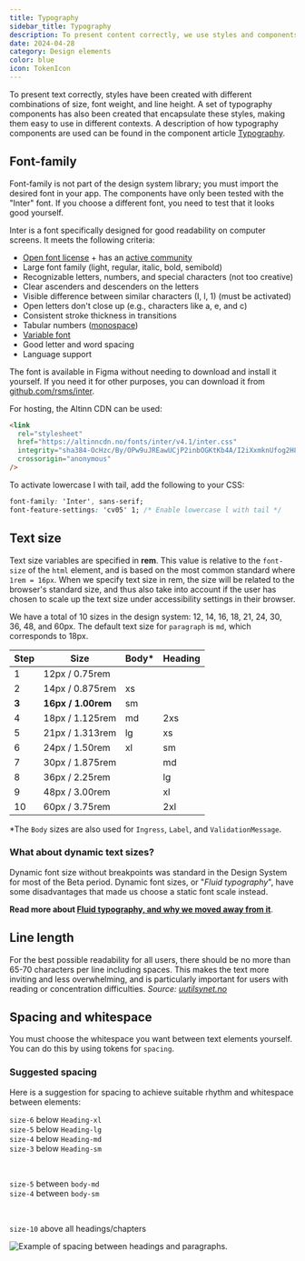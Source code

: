 ```yaml
---
title: Typography
sidebar_title: Typography
description: To present content correctly, we use styles and components for typography.
date: 2024-04-28
category: Design elements
color: blue
icon: TokenIcon
---
```


To present text correctly, styles have been created with different combinations of size, font weight, and line height. A set of typography components has also been created that encapsulate these styles, making them easy to use in different contexts. A description of how typography components are used can be found in the component article [Typography](https://storybook.designsystemet.no/?path=/docs/komponenter-typography--docs).

## Font-family

Font-family is not part of the design system library; you must import the desired font in your app. The components have only been tested with the "Inter" font. If you choose a different font, you need to test that it looks good yourself.

Inter is a font specifically designed for good readability on computer screens. It meets the following criteria:

- [Open font license](https://github.com/rsms/inter/blob/master/LICENSE.txt) + has an [active community](https://github.com/rsms/inter)
- Large font family (light, regular, italic, bold, semibold)
- Recognizable letters, numbers, and special characters (not too creative)
- Clear ascenders and descenders on the letters
- Visible difference between similar characters (I, l, 1) (must be activated)
- Open letters don't close up (e.g., characters like a, e, and c)
- Consistent stroke thickness in transitions
- Tabular numbers ([monospace](https://fonts.google.com/knowledge/introducing_type/understanding_numerals))
- [Variable font](https://rsms.me/inter/#variable)
- Good letter and word spacing
- Language support

The font is available in Figma without needing to download and install it yourself. If you need it for other purposes, you can download it from [github.com/rsms/inter](https://github.com/rsms/inter/releases/tag/v3.19).

For hosting, the Altinn CDN can be used:

```html
<link
  rel="stylesheet"
  href="https://altinncdn.no/fonts/inter/v4.1/inter.css"
  integrity="sha384-OcHzc/By/OPw9uJREawUCjP2inbOGKtKb4A/I2iXxmknUfog2H8Adx71tWVZRscD"
  crossorigin="anonymous"
/>
```

To activate lowercase l with tail, add the following to your CSS:

```css
font-family: 'Inter', sans-serif;
font-feature-settings: 'cv05' 1; /* Enable lowercase l with tail */
```

## Text size

Text size variables are specified in **rem**. This value is relative to the `font-size` of the `html` element,
and is based on the most common standard where `1rem = 16px`. When we specify text size in rem, the size will be related to the browser's standard size, and thus also take into account if the user has chosen to scale up the text size under accessibility settings in their browser.

We have a total of 10 sizes in the design system: 12, 14, 16, 18, 21, 24, 30, 36, 48, and 60px. The default text size for `paragraph` is `md`, which corresponds to 18px.

| Step   | Size               | Body\*  | Heading |
| ------ | ------------------ | ------- | ------- |
| 1      | 12px / 0.75rem     |         |         |
| 2      | 14px / 0.875rem    | xs      |         |
| **3**  | **16px / 1.00rem** | sm      |         |
| 4      | 18px / 1.125rem    | md      | 2xs     |
| 5      | 21px / 1.313rem    | lg      | xs      |
| 6      | 24px / 1.50rem     | xl      | sm      |
| 7      | 30px / 1.875rem    |         | md      |
| 8      | 36px / 2.25rem     |         | lg      |
| 9      | 48px / 3.00rem     |         | xl      |
| 10     | 60px / 3.75rem     |         | 2xl     |

\*The `Body` sizes are also used for `Ingress`, `Label`, and `ValidationMessage`.

### What about dynamic text sizes?

Dynamic font size without breakpoints was standard in the Design System for most of the Beta period. Dynamic font sizes, or "_Fluid typography_", have some disadvantages that made us choose a static font scale instead.

**Read more about [Fluid typography, and why we moved away from it](/blog/2024/fluid-typography)**.

## Line length

For the best possible readability for all users, there should be no more than 65-70 characters per line including spaces. This makes the text more inviting and less overwhelming, and is particularly important for users with reading or concentration difficulties. _Source: [uutilsynet.no](https://www.uutilsynet.no/veiledning/tekst-og-struktur/226)_

## Spacing and whitespace

You must choose the whitespace you want between text elements yourself. You can do this by using tokens for `spacing`.

### Suggested spacing
Here is a suggestion for spacing to achieve suitable rhythm and whitespace between elements:

`size-6` below `Heading-xl` \
`size-5` below `Heading-lg` \
`size-4` below `Heading-md` \
`size-3` below `Heading-sm` 

<br/>

`size-5` between `body-md` \
`size-4` between `body-sm`

<br/>

`size-10` above all headings/chapters

<Image
  src="/img/typografi-spacing.png"
  alt="Example of spacing between headings and paragraphs."
  boxShadow={false}
/>
